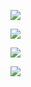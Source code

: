 [![](https://coolvibe.com/wp-content/uploads/2014/08/3D-Art-Gao-Ke-Yang-Monk.jpg)](file:///G:/MEDIA/cloud/con_xin_sam_hoi.mp4)

[![](https://coolvibe.com/wp-content/uploads/2014/12/3D-Art-Hu-Zheng-Monk.jpg)](file:///G:/MEDIA/cloud/muoi_hai_loi_nguyen_cua_bo_tat_quan_the_am.mp4)

[![](img/minh_anh_chap_het.png)](file:///G:/MEDIA/cloud/minh_anh_chap_het.mp4)

[![](img/boi_vi_anh_yeu_em.png)](file:///G:/MEDIA/cloud/boi_vi_anh_yeu_em.webm)



